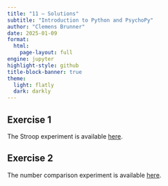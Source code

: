 ```yaml
---
title: "11 – Solutions"
subtitle: "Introduction to Python and PsychoPy"
author: "Clemens Brunner"
date: 2025-01-09
format:
  html:
    page-layout: full
engine: jupyter
highlight-style: github
title-block-banner: true
theme:
  light: flatly
  dark: darkly
---
```


## Exercise 1

The Stroop experiment is available [here](stroop.zip).


## Exercise 2

The number comparison experiment is available [here](number_comparison.zip).
